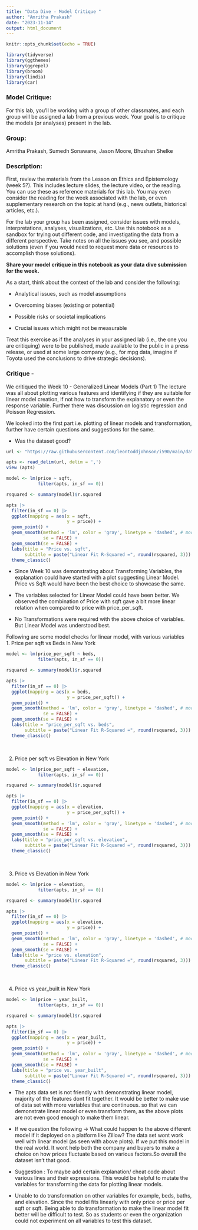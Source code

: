 ```yaml
---
title: "Data Dive - Model Critique "
author: "Amritha Prakash"
date: "2023-11-14"
output: html_document
---
```


```r
knitr::opts_chunk$set(echo = TRUE)
```

```r
library(tidyverse)
library(ggthemes)
library(ggrepel)
library(broom)
library(lindia)
library(car)
```
### Model Critique:
For this lab, you’ll be working with a group of other classmates, and each group will be assigned a lab from a previous week. Your goal is to critique the models (or analyses) present in the lab.

### Group: \
Amritha Prakash, Sumedh Sonawane, Jason Moore, Bhushan Shelke

### Description:
First, review the materials from the Lesson on Ethics and Epistemology (week 5?). This includes lecture slides, the lecture video, or the reading. You can use these as reference materials for this lab. You may even consider the reading for the week associated with the lab, or even supplementary research on the topic at hand (e.g., news outlets, historical articles, etc.).

For the lab your group has been assigned, consider issues with models, interpretations, analyses, visualizations, etc. Use this notebook as a sandbox for trying out different code, and investigating the data from a different perspective. Take notes on all the issues you see, and possible solutions (even if you would need to request more data or resources to accomplish those solutions).

**Share your model critique in this notebook as your data dive submission for the week.**

As a start, think about the context of the lab and consider the following:

-   Analytical issues, such as model assumptions

-   Overcoming biases (existing or potential)

-   Possible risks or societal implications

-   Crucial issues which might not be measurable

Treat this exercise as if the analyses in your assigned lab (i.e., the one you are critiquing) were to be published, made available to the public in a press release, or used at some large company (e.g., for mpg data, imagine if Toyota used the conclusions to drive strategic decisions).

### Critique - 

We critiqued the Week 10 - Generalized Linear Models (Part 1)
The lecture was all about plotting various features and identifying if they are suitable for linear model creation, if not how to transform the explanatory or even the response variable. Further there was discussion on logistic regression and Poisson Regression.

We looked into the first part i.e. plotting of linear models and transformation, further have certain questions and suggestions for the same.

-   Was the dataset good?

```r
url <- "https://raw.githubusercontent.com/leontoddjohnson/i590/main/data/apartments/apartments.csv"

apts <- read_delim(url, delim = ',')
view (apts)
```
```r
model <- lm(price ~ sqft,
            filter(apts, in_sf == 0))

rsquared <- summary(model)$r.squared

apts |> 
  filter(in_sf == 0) |>
  ggplot(mapping = aes(x = sqft, 
                       y = price)) +
  geom_point() +
  geom_smooth(method = 'lm', color = 'gray', linetype = 'dashed', # model fit - grey , blue = how we want the data to be fit, so that desirable data is obtained
              se = FALSE) +
  geom_smooth(se = FALSE) +
  labs(title = "Price vs. sqft",
       subtitle = paste("Linear Fit R-Squared =", round(rsquared, 3))) +
  theme_classic()
```

-   Since Week 10 was demonstrating about Transforming Variables, the explanation could have started with a plot suggesting Linear Model. Price vs Sqft would have been the best choice to showcase the same.

-   The variables selected for Linear Model could have been better. We observed the combination of Price with sqft gave a bit more linear relation when compared to price with price_per_sqft.

-   No Transformations were required with the above choice of variables. But Linear Model was understood best.

Following are some model checks for linear model, with various variables \
1.  Price per sqft vs Beds in New York
```r
model <- lm(price_per_sqft ~ beds,
            filter(apts, in_sf == 0))

rsquared <- summary(model)$r.squared

apts |> 
  filter(in_sf == 0) |>
  ggplot(mapping = aes(x = beds, 
                       y = price_per_sqft)) +
  geom_point() +
  geom_smooth(method = 'lm', color = 'gray', linetype = 'dashed', # model fit - grey , blue = how we want the data to be fit, so that desirable data is obtained
              se = FALSE) +
  geom_smooth(se = FALSE) +
  labs(title = "price_per_sqft vs. beds",
       subtitle = paste("Linear Fit R-Squared =", round(rsquared, 3))) +
  theme_classic()
```

\ 

2.  Price per sqft vs Elevation in New York
```r
model <- lm(price_per_sqft ~ elevation,
            filter(apts, in_sf == 0))

rsquared <- summary(model)$r.squared

apts |> 
  filter(in_sf == 0) |>
  ggplot(mapping = aes(x = elevation, 
                       y = price_per_sqft)) +
  geom_point() +
  geom_smooth(method = 'lm', color = 'gray', linetype = 'dashed', # model fit - grey , blue = how we want the data to be fit, so that desirable data is obtained
              se = FALSE) +
  geom_smooth(se = FALSE) +
  labs(title = "price_per_sqft vs. elevation",
       subtitle = paste("Linear Fit R-Squared =", round(rsquared, 3))) +
  theme_classic()
```

\

3.  Price vs Elevation in New York
```r
model <- lm(price ~ elevation,
            filter(apts, in_sf == 0))

rsquared <- summary(model)$r.squared

apts |> 
  filter(in_sf == 0) |>
  ggplot(mapping = aes(x = elevation, 
                       y = price)) +
  geom_point() +
  geom_smooth(method = 'lm', color = 'gray', linetype = 'dashed', # model fit - grey , blue = how we want the data to be fit, so that desirable data is obtained
              se = FALSE) +
  geom_smooth(se = FALSE) +
  labs(title = "price vs. elevation",
       subtitle = paste("Linear Fit R-Squared =", round(rsquared, 3))) +
  theme_classic()
```

\

4.  Price vs year_built in New York
```r
model <- lm(price ~ year_built,
            filter(apts, in_sf == 0))

rsquared <- summary(model)$r.squared

apts |> 
  filter(in_sf == 0) |>
  ggplot(mapping = aes(x = year_built, 
                       y = price)) +
  geom_point() +
  geom_smooth(method = 'lm', color = 'gray', linetype = 'dashed', # model fit - grey , blue = how we want the data to be fit, so that desirable data is obtained
              se = FALSE) +
  geom_smooth(se = FALSE) +
  labs(title = "price vs. year_built",
       subtitle = paste("Linear Fit R-Squared =", round(rsquared, 3))) +
  theme_classic()
```

-   The apts data set is not friendly with demonstrating linear model, majority of the features dont fit together. It would be better to make use of data set with more variables that are continuous. 
    so that we can demonstrate linear model or even transform them, as the above plots are not even good enough to make them linear.


-   If we question the following -> What could happen to the above different model if it deployed on a platform like Zillow?
    The data set wont work well with linear model (as seen with above plots). If we put this model in the real world. It wont help both the company and buyers to make a choice on how prices fluctuate based on various factors.So overall the dataset isn't that good.


-   Suggestion : To maybe add certain explanation/ cheat code about various lines and their expressions. This would be helpful to mutate the variables for transforming the data for plotting linear models.

- Unable to do transformation on other variables for example, beds, baths, and elevation. Since the model fits linearly with only price or price per sqft or sqft. Being able to do transformation to make the linear model fit better will be difficult to test. So as students or even the organization could not experiment on all variables to test this dataset.